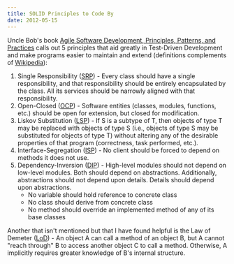 ```yaml
---
title: SOLID Principles to Code By
date: 2012-05-15
---
```


Uncle Bob's book [Agile Software Development, Principles, Patterns, and Practices](https://www.amazon.com/Software-Development-Principles-Patterns-Practices/dp/0135974445) calls out 5 principles that aid greatly in Test-Driven Development and make programs easier to maintain and extend (definitions complements of [Wikipedia](https://en.wikipedia.org/wiki/SOLID)):

1. Single Responsibility ([SRP](https://en.wikipedia.org/wiki/Single-responsibility_principle)) - Every class should have a single responsibility, and that responsibility should be entirely encapsulated by the class. All its services should be narrowly aligned with that responsibility.
1. Open-Closed ([OCP](https://en.wikipedia.org/wiki/Open%E2%80%93closed_principle)) - Software entities (classes, modules, functions, etc.) should be open for extension, but closed for modification.
1. Liskov Substitution ([LSP](https://en.wikipedia.org/wiki/Liskov_substitution_principle)) - If S is a subtype of T, then objects of type T may be replaced with objects of type S (i.e., objects of type S may be substituted for objects of type T) without altering any of the desirable properties of that program (correctness, task performed, etc.).
1. Interface-Segregation ([ISP](https://en.wikipedia.org/wiki/Interface_segregation_principle)) - No client should be forced to depend on methods it does not use.
1. Dependency-Inversion ([DIP](https://en.wikipedia.org/wiki/Dependency_inversion_principle)) - High-level modules should not depend on low-level modules. Both should depend on abstractions. Additionally, abstractions should not depend upon details. Details should depend upon abstractions.
    - No variable should hold reference to concrete class
    - No class should derive from concrete class
    - No method should override an implemented method of any of its base classes

Another that isn't mentioned but that I have found helpful is the Law of Demeter ([LoD](https://en.wikipedia.org/wiki/Law_of_Demeter)) - An object A can call a method of an object B, but A cannot "reach through" B to access another object C to call a method. Otherwise, A implicitly requires greater knowledge of B's internal structure.
